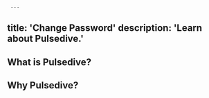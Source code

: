      ---
title: 'Change Password'
description: 'Learn about Pulsedive.'
---          
              
## What is Pulsedive?

## Why Pulsedive?
